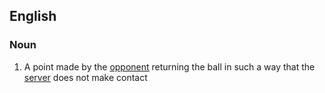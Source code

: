 ==English==

===Noun===
{{en-noun|sg=[[return]] [[ace]]}}

#{{tennis}} A point made by the [[opponent]] returning the ball in such a way that the [[server]] does not make contact